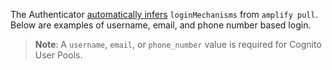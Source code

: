 
<Alert heading="Zero Configuration">

The Authenticator [automatically infers](#zero-configuration) `loginMechanisms` from `amplify pull`.
Below are examples of username, email, and phone number based login.

</Alert>

> **Note**: A `username`, `email`, or `phone_number` value is required for Cognito User Pools.

<Tabs>
  <TabItem title="Username">
    <FlutterAuthenticatorExample
      usernameAttribute={'USERNAME'}
    ></FlutterAuthenticatorExample>
  </TabItem>
  <TabItem title="Email">
    <FlutterAuthenticatorExample
      usernameAttribute={'EMAIL'}
    ></FlutterAuthenticatorExample>
  </TabItem>
  <TabItem title="Phone Number">
    <FlutterAuthenticatorExample
      usernameAttribute={'PHONE_NUMBER'}
    ></FlutterAuthenticatorExample>
  </TabItem>
</Tabs>
